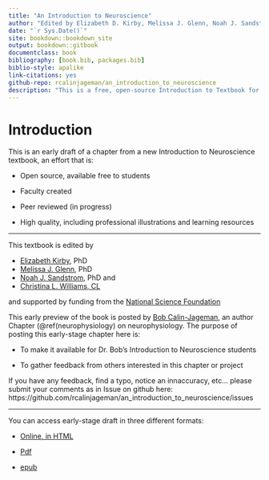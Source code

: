```yaml
--- 
title: "An Introduction to Neuroscience"
author: "Edited by Elizabeth D. Kirby, Melissa J. Glenn, Noah J. Sandstrom, and Christina L. Williams CL"
date: "`r Sys.Date()`"
site: bookdown::bookdown_site
output: bookdown::gitbook
documentclass: book
bibliography: [book.bib, packages.bib]
biblio-style: apalike
link-citations: yes
github-repo: rcalinjageman/an_introduction_to_neuroscience
description: "This is a free, open-source Introduction to Textbook for undergraduate coursework.  Chapter 2 is in draft form; more chapters to come."
---
```


# Introduction

This is an early draft of a chapter from a new Introduction to Neuroscience textbook, an effort that is:

- Open source, available free to students

- Faculty created

- Peer reviewed (in progress)

- High quality, including professional illustrations and learning resources

***

This textbook is edited by

- [Elizabeth Kirby](https://u.osu.edu/kirbylab/), PhD 
- [Melissa J. Glenn](https://web.colby.edu/mjglenn/about-me/), PhD
- [Noah J. Sandstrom](https://psychology.williams.edu/profile/nsandstr/), PhD and
- [Christina L. Williams, CL](https://scholars.duke.edu/person/williams)


and supported by funding from the [National Science Foundation](https://www.nsf.gov/awardsearch/simpleSearchResult?queryText=elizabeth+kirby&ActiveAwards=true)


This early preview of the book is posted by [Bob Calin-Jageman](https://calin-jageman.net/lab/), an author Chapter (\@ref(neurophysiology) on neurophysiology.  The purpose of posting this early-stage chapter here is:

- To make it available for Dr. Bob's Introduction to Neuroscience students

- To gather feedback from others interested in this chapter or project


If you have any feedback, find a typo, notice an innaccuracy, etc... please submit your comments as in Issue on github here: https://github.com/rcalinjageman/an_introduction_to_neuroscience/issues

***

You can access early-stage draft in three different formats:

- [Online, in HTML](https://rcalinjageman.github.io/an_introduction_to_neuroscience/)

- [Pdf](https://github.com/rcalinjageman/an_introduction_to_neuroscience/raw/main/docs/Intro_to_Neuroscience.pdf)

- [epub](https://github.com/rcalinjageman/an_introduction_to_neuroscience/raw/main/docs/Intro_to_Neuroscience.epub)
